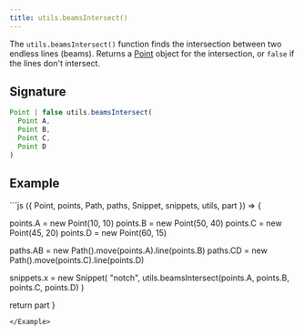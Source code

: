 ```yaml
---
title: utils.beamsIntersect()
---
```


The `utils.beamsIntersect()` function finds the intersection between two endless
lines (beams). Returns a [Point](/reference/api/point) object for the
intersection, or `false` if the lines don't intersect.

## Signature

```js
Point | false utils.beamsIntersect(
  Point A, 
  Point B, 
  Point C, 
  Point D
)
```

## Example

<Example caption="A Utils.beamsIntersect() example">
```js
({ Point, points, Path, paths, Snippet, snippets, utils, part }) => {

  points.A = new Point(10, 10)
  points.B = new Point(50, 40)
  points.C = new Point(45, 20)
  points.D = new Point(60, 15)

  paths.AB = new Path().move(points.A).line(points.B)
  paths.CD = new Path().move(points.C).line(points.D)

  snippets.x = new Snippet(
    "notch",
    utils.beamsIntersect(points.A, points.B, points.C, points.D)
  )

  return part
}
```
</Example>

